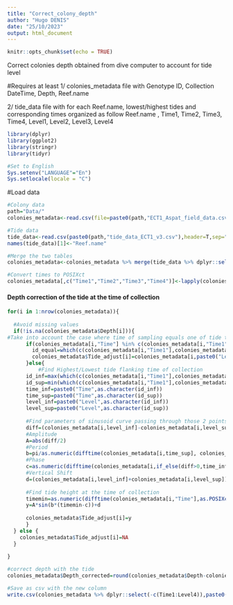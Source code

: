 ```yaml
---
title: "Correct_colony_depth"
author: "Hugo DENIS"
date: "25/10/2023"
output: html_document
---
```


```r
knitr::opts_chunk$set(echo = TRUE)
```

###############################################################################################
######### Correct colonies depth obtained from dive computer to account for tide level ########
###############################################################################################

#Requires at least
1/ colonies_metadata file with Genotype ID, Collection DateTime, Depth, Reef.name

2/ tide_data file with for each Reef.name,  lowest/highest tides and corresponding times organized as follow
Reef.name , Time1, Time2, Time3, Time4, Level1, Level2, Level3, Level4

```r
library(dplyr)
library(ggplot2)
library(stringr)
library(tidyr)

#Set to English
Sys.setenv("LANGUAGE"="En")
Sys.setlocale(locale = "C")
```

#Load data
```r
#Colony data
path="Data/"
colonies_metadata<-read.csv(file=paste0(path,"ECT1_Aspat_field_data.csv"),header=T,check.names = F)

#Tide data
tide_data<-read.csv(paste0(path,"tide_data_ECT1_v3.csv"),header=T,sep=";",dec=".",check.names=F)
names(tide_data)[1]<-"Reef.name"

#Merge the two tables
colonies_metadata<-colonies_metadata %>% merge(tide_data %>% dplyr::select(Reef.name,Time1:Level4),by="Reef.name",all.x=T)

#Convert times to POSIXct
colonies_metadata[,c("Time1","Time2","Time3","Time4")]<-lapply(colonies_metadata[,c("Time1","Time2","Time3","Time4")],function(x)as.POSIXct(paste(colonies_metadata$`Collection date`,x,sep=" "),format="%d/%m/%Y %H:%M:%S"))
```


#### Depth correction of the tide at the time of collection
```r
for(i in 1:nrow(colonies_metadata)){
  
  #Avoid missing values
  if(!is.na(colonies_metadata$Depth[i])){
#Take into account the case where time of sampling equals one of tide times   
      if(colonies_metadata[i,"Time"] %in% c(colonies_metadata[i,"Time1"],colonies_metadata[i,"Time2"],colonies_metadata[i,"Time3"],colonies_metadata[i,"Time4"])){
        id_equal=which(c(colonies_metadata[i,"Time1"],colonies_metadata[i,"Time2"],colonies_metadata[i,"Time3"],colonies_metadata[i,"Time4"])==colonies_metadata[i,"Time"])
        colonies_metadata$Tide_adjust[i]=colonies_metadata[i,paste0("Level",as.character(id_equal))] 
      }else{
          #Find Highest/Lowest tide flanking time of collection
      id_inf=max(which(c(colonies_metadata[i,"Time1"],colonies_metadata[i,"Time2"],colonies_metadata[i,"Time3"],colonies_metadata[i,"Time4"])<colonies_metadata[i,"Time"]))
      id_sup=min(which(c(colonies_metadata[i,"Time1"],colonies_metadata[i,"Time2"],colonies_metadata[i,"Time3"],colonies_metadata[i,"Time4"])>colonies_metadata[i,"Time"]))
      time_inf=paste0("Time",as.character(id_inf))
      time_sup=paste0("Time",as.character(id_sup))
      level_inf=paste0("Level",as.character(id_inf))
      level_sup=paste0("Level",as.character(id_sup))
      
      #Find parameters of sinusoid curve passing through those 2 points
      diff=(colonies_metadata[i,level_inf]-colonies_metadata[i,level_sup])
      #Amplitude
      A=abs(diff/2)
      #Period
      b=pi/as.numeric(difftime(colonies_metadata[i,time_sup], colonies_metadata[i,time_inf], units = "min"))
      #Phase
      c=as.numeric(difftime(colonies_metadata[i,if_else(diff>0,time_inf,time_sup)],as.POSIXct(paste0(format(colonies_metadata[i,c("Time1")],format="%Y-%m-%d")," ","00:00:00"),format="%Y-%m-%d %H:%M:%S"),units="min"))-pi/(2*b)
      #Vertical Shift
      d=(colonies_metadata[i,level_inf]+colonies_metadata[i,level_sup])/2
      
      #Find tide height at the time of collection
      timemin=as.numeric(difftime(colonies_metadata[i,"Time"],as.POSIXct(paste0(format(colonies_metadata[i,c("Time1")],format="%Y-%m-%d")," ","00:00:00"),format="%Y-%m-%d %H:%M:%S"),units="min"))
      y=A*sin(b*(timemin-c))+d
  
      colonies_metadata$Tide_adjust[i]=y
      } 
  } else {
    colonies_metadata$Tide_adjust[i]=NA
  }
  
}

#correct depth with the tide 
colonies_metadata$Depth_corrected=round(colonies_metadata$Depth-colonies_metadata$Tide_adjust,1)

#Save as csv with the new column 
write.csv(colonies_metadata %>% dplyr::select(-c(Time1:Level4)),paste0(path,"ECT1_Aspat_field_data.csv"),row.names = F)

```

